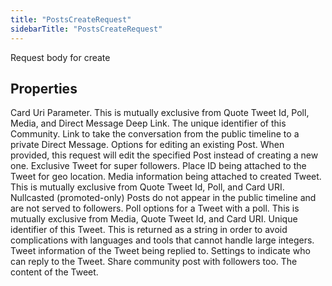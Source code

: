 ```yaml
---
title: "PostsCreateRequest"
sidebarTitle: "PostsCreateRequest"
---
```


Request body for create

## Properties

<ResponseField name="cardUri" type="string">
Card Uri Parameter. This is mutually exclusive from Quote Tweet Id, Poll, Media, and Direct Message Deep Link.
</ResponseField>





<ResponseField name="communityId" type="string">
The unique identifier of this Community.
</ResponseField>





<ResponseField name="directMessageDeepLink" type="string">
Link to take the conversation from the public timeline to a private Direct Message.
</ResponseField>





<ResponseField name="editOptions" type="Record\<string, any\>" required>
Options for editing an existing Post. When provided, this request will edit the specified Post instead of creating a new one.
</ResponseField>





<ResponseField name="forSuperFollowersOnly" type="boolean">
Exclusive Tweet for super followers.
</ResponseField>





<ResponseField name="geo" type="Record\<string, any\>">
Place ID being attached to the Tweet for geo location.
</ResponseField>





<ResponseField name="media" type="Record\<string, any\>" required>
Media information being attached to created Tweet. This is mutually exclusive from Quote Tweet Id, Poll, and Card URI.
</ResponseField>





<ResponseField name="nullcast" type="boolean">
Nullcasted (promoted-only) Posts do not appear in the public timeline and are not served to followers.
</ResponseField>





<ResponseField name="poll" type="Record\<string, any\>" required>
Poll options for a Tweet with a poll. This is mutually exclusive from Media, Quote Tweet Id, and Card URI.
</ResponseField>





<ResponseField name="quoteTweetId" type="string">
Unique identifier of this Tweet. This is returned as a string in order to avoid complications with languages and tools that cannot handle large integers.
</ResponseField>





<ResponseField name="reply" type="Record\<string, any\>" required>
Tweet information of the Tweet being replied to.
</ResponseField>





<ResponseField name="replySettings" type="string">
Settings to indicate who can reply to the Tweet.
</ResponseField>





<ResponseField name="shareWithFollowers" type="boolean">
Share community post with followers too.
</ResponseField>





<ResponseField name="text" type="string">
The content of the Tweet.
</ResponseField>



